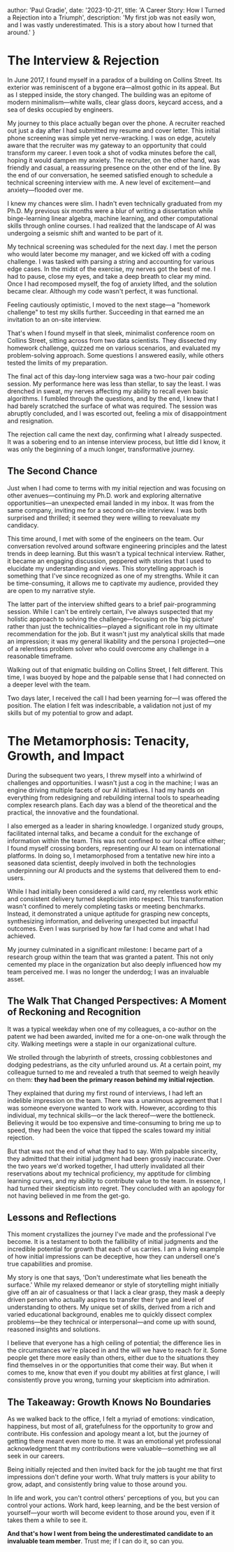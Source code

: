 


  author: 'Paul Gradie',
  date: '2023-10-21',
  title: 'A Career Story: How I Turned a Rejection into a Triumph',
  description: 'My first job was not easily won, and I was vastly underestimated. This is a story about how I turned that around.'
}


# The Interview & Rejection

<BlogImage src={thumb5} className=".vertical-mirror" />

In June 2017, I found myself in a paradox of a building on Collins Street. Its exterior was reminiscent of a bygone era—almost gothic in its appeal. But as I stepped inside, the story changed. The building was an epitome of modern minimalism—white walls, clear glass doors, keycard access, and a sea of desks occupied by engineers.

My journey to this place actually began over the phone. A recruiter reached out just a day after I had submitted my resume and cover letter. This initial phone screening was simple yet nerve-wracking. I was on edge, acutely aware that the recruiter was my gateway to an opportunity that could transform my career. I even took a shot of vodka minutes before the call, hoping it would dampen my anxiety. The recruiter, on the other hand, was friendly and casual, a reassuring presence on the other end of the line. By the end of our conversation, he seemed satisfied enough to schedule a technical screening interview with me. A new level of excitement—and anxiety—flooded over me.

I knew my chances were slim. I hadn't even technically graduated from my Ph.D. My previous six months were a blur of writing a dissertation while binge-learning linear algebra, machine learning, and other computational skills through online courses. I had realized that the landscape of AI was undergoing a seismic shift and wanted to be part of it.

My technical screening was scheduled for the next day. I met the person who would later become my manager, and we kicked off with a coding challenge. I was tasked with parsing a string and accounting for various edge cases. In the midst of the exercise, my nerves got the best of me. I had to pause, close my eyes, and take a deep breath to clear my mind. Once I had recomposed myself, the fog of anxiety lifted, and the solution became clear. Although my code wasn't perfect, it was functional.

Feeling cautiously optimistic, I moved to the next stage—a "homework challenge" to test my skills further. Succeeding in that earned me an invitation to an on-site interview.

That's when I found myself in that sleek, minimalist conference room on Collins Street, sitting across from two data scientists. They dissected my homework challenge, quizzed me on various scenarios, and evaluated my problem-solving approach. Some questions I answered easily, while others tested the limits of my preparation.

The final act of this day-long interview saga was a two-hour pair coding session. My performance here was less than stellar, to say the least. I was drenched in sweat, my nerves affecting my ability to recall even basic algorithms. I fumbled through the questions, and by the end, I knew that I had barely scratched the surface of what was required. The session was abruptly concluded, and I was escorted out, feeling a mix of disappointment and resignation.

The rejection call came the next day, confirming what I already suspected. It was a sobering end to an intense interview process, but little did I know, it was only the beginning of a much longer, transformative journey.

## The Second Chance

Just when I had come to terms with my initial rejection and was focusing on other avenues—continuing my Ph.D. work and exploring alternative opportunities—an unexpected email landed in my inbox. It was from the same company, inviting me for a second on-site interview. I was both surprised and thrilled; it seemed they were willing to reevaluate my candidacy.

This time around, I met with some of the engineers on the team. Our conversation revolved around software engineering principles and the latest trends in deep learning. But this wasn't a typical technical interview. Rather, it became an engaging discussion, peppered with stories that I used to elucidate my understanding and views. This storytelling approach is something that I've since recognized as one of my strengths. While it can be time-consuming, it allows me to captivate my audience, provided they are open to my narrative style.

The latter part of the interview shifted gears to a brief pair-programming session. While I can't be entirely certain, I've always suspected that my holistic approach to solving the challenge—focusing on the 'big picture' rather than just the technicalities—played a significant role in my ultimate recommendation for the job. But it wasn't just my analytical skills that made an impression; it was my general likability and the persona I projected—one of a relentless problem solver who could overcome any challenge in a reasonable timeframe.

Walking out of that enigmatic building on Collins Street, I felt different. This time, I was buoyed by hope and the palpable sense that I had connected on a deeper level with the team.

Two days later, I received the call I had been yearning for—I was offered the position. The elation I felt was indescribable, a validation not just of my skills but of my potential to grow and adapt.

# The Metamorphosis: Tenacity, Growth, and Impact

<BlogImage src={growth} />

During the subsequent two years, I threw myself into a whirlwind of challenges and opportunities. I wasn't just a cog in the machine; I was an engine driving multiple facets of our AI initiatives. I had my hands on everything from redesigning and rebuilding internal tools to spearheading complex research plans. Each day was a blend of the theoretical and the practical, the innovative and the foundational.

I also emerged as a leader in sharing knowledge. I organized study groups, facilitated internal talks, and became a conduit for the exchange of information within the team. This was not confined to our local office either; I found myself crossing borders, representing our AI team on international platforms. In doing so, I metamorphosed from a tentative new hire into a seasoned data scientist, deeply involved in both the technologies underpinning our AI products and the systems that delivered them to end-users.

While I had initially been considered a wild card, my relentless work ethic and consistent delivery turned skepticism into respect. This transformation wasn't confined to merely completing tasks or meeting benchmarks. Instead, it demonstrated a unique aptitude for grasping new concepts, synthesizing information, and delivering unexpected but impactful outcomes. Even I was surprised by how far I had come and what I had achieved.

My journey culminated in a significant milestone: I became part of a research group within the team that was granted a patent. This not only cemented my place in the organization but also deeply influenced how my team perceived me. I was no longer the underdog; I was an invaluable asset.

## The Walk That Changed Perspectives: A Moment of Reckoning and Recognition

It was a typical weekday when one of my colleagues, a co-author on the patent we had been awarded, invited me for a one-on-one walk through the city. Walking meetings were a staple in our organizational culture.

We strolled through the labyrinth of streets, crossing cobblestones and dodging pedestrians, as the city unfurled around us. At a certain point, my colleague turned to me and revealed a truth that seemed to weigh heavily on them: **they had been the primary reason behind my initial rejection**.

They explained that during my first round of interviews, I had left an indelible impression on the team. There was a unanimous agreement that I was someone everyone wanted to work with. However, according to this individual, my technical skills—or the lack thereof—were the bottleneck. Believing it would be too expensive and time-consuming to bring me up to speed, they had been the voice that tipped the scales toward my initial rejection.

But that was not the end of what they had to say. With palpable sincerity, they admitted that their initial judgment had been grossly inaccurate. Over the two years we'd worked together, I had utterly invalidated all their reservations about my technical proficiency, my apptitude for climbing learning curves, and my ability to contribute value to the team. In essence, I had turned their skepticism into regret. They concluded with an apology for not having believed in me from the get-go.

## Lessons and Reflections
This moment crystallizes the journey I've made and the professional I've become. It is a testament to both the fallibility of initial judgments and the incredible potential for growth that each of us carries. I am a living example of how initial impressions can be deceptive, how they can undersell one's true capabilities and promise.

My story is one that says, 'Don't underestimate what lies beneath the surface.' While my relaxed demeanor or style of storytelling might initially give off an air of casualness or that I lack a clear grasp, they mask a deeply driven person who actually aspires to transfer their type and level of understanding to others. My unique set of skills, derived from a rich and varied educational background, enables me to quickly dissect complex problems—be they technical or interpersonal—and come up with sound, reasoned insights and solutions.

I believe that everyone has a high ceiling of potential; the difference lies in the circumstances we're placed in and the will we have to reach for it. Some people get there more easily than others, either due to the situations they find themselves in or the opportunities that come their way. But when it comes to me, know that even if you doubt my abilities at first glance, I will consistently prove you wrong, turning your skepticism into admiration.

## The Takeaway: Growth Knows No Boundaries

As we walked back to the office, I felt a myriad of emotions: vindication, happiness, but most of all, gratefulness for the opportunity to grow and contribute. His confession and apology meant a lot, but the journey of getting there meant even more to me. It was an emotional yet professional acknowledgment that my contributions were valuable—something we all seek in our careers.

Being initially rejected and then invited back for the job taught me that first impressions don't define your worth. What truly matters is your ability to grow, adapt, and consistently bring value to those around you.

In life and work, you can't control others' perceptions of you, but you can control your actions. Work hard, keep learning, and be the best version of yourself—your worth will become evident to those around you, even if it takes them a while to see it.

**And that's how I went from being the underestimated candidate to an invaluable team member**. Trust me; if I can do it, so can you.